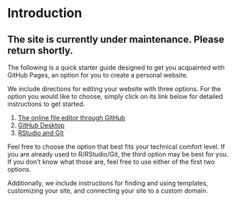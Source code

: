 # Introduction {.unnumbered}

## The site is currently under maintenance. Please return shortly.

The following is a quick starter guide designed to get you acquainted with GitHub Pages, an option for you to create a personal website.

We include directions for editing your website with three options. For the option you would like to choose, simply click on its link below for detailed instructions to get started.

1. [The online file editor through GitHub](OGHE_start.html)
2. [GitHub Desktop](GHD_start.html)
3. [RStudio and Git](RSG_start.html)

Feel free to choose the option that best fits your technical comfort level. If you are already used to R/RStudio/Git, the third option may be best for you. If you don't know what those are, feel free to use either of the first two options.

Additionally, we include instructions for finding and using templates, customizing your site, and connecting your site to a custom domain.
